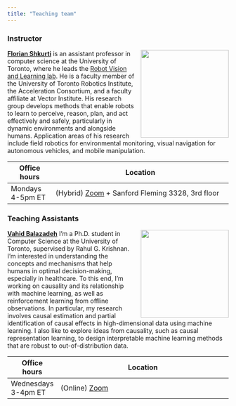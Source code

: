 ```yaml
---
title: "Teaching team"
---
```


### Instructor

![](images/team/florian-shkurti.jpg){style="float:right;padding: 0 0 0 10px;" width="200"}

[**Florian Shkurti**](https://www.cs.toronto.edu/~florian/) is an assistant professor in computer science at the University of Toronto, where he leads the [Robot Vision and Learning lab](http://rvl.cs.toronto.edu/). He is a faculty member of the University of Toronto Robotics Institute, the Acceleration Consortium, and a faculty affiliate at Vector Institute. His research group 
develops methods that enable robots to learn to perceive, reason, plan, and act effectively and safely, particularly in dynamic environments and alongside humans. Application areas of his research include field robotics for environmental monitoring, visual navigation for autonomous vehicles, and mobile manipulation. 

| Office hours                  | Location                                                                                                                  |
|-------------------------------|---------------------------------------------------------------------------------------------------------------------------|
| Mondays 4-5pm ET  | (Hybrid) [Zoom](https://q.utoronto.ca/courses/354032) + Sanford Fleming 3328, 3rd floor|


### Teaching Assistants

![](https://vahidbalazadeh.me/assets/img/prof.png){style="float:right;padding: 0 0 0 10px;" width="200"}

[**Vahid Balazadeh**](https://vahidbalazadeh.me/) I’m a Ph.D. student in Computer Science at the University of Toronto, supervised by Rahul G. Krishnan. I’m interested in understanding the concepts and mechanisms that help humans in optimal decision-making, especially in healthcare. To this end, I’m working on causality and its relationship with machine learning, as well as reinforcement learning from offline observations. In particular, my research involves causal estimation and partial identification of causal effects in high-dimensional data using machine learning. I also like to explore ideas from causality, such as causal representation learning, to design interpretable machine learning methods that are robust to out-of-distribution data.


| Office hours                  | Location                                                                                                                  |
|-------------------------------|---------------------------------------------------------------------------------------------------------------------------|
| Wednesdays 3-4pm ET  | (Online) [Zoom](https://q.utoronto.ca/courses/354032)|

